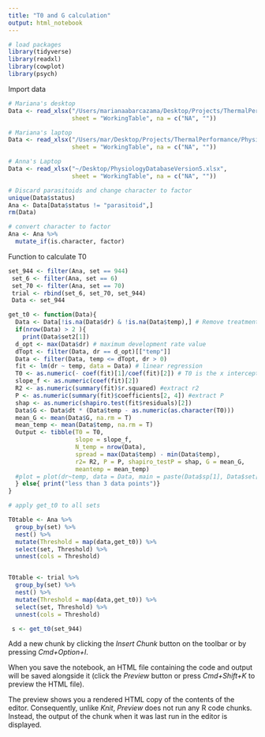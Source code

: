 ```yaml
---
title: "T0 and G calculation"
output: html_notebook
---
```



```r
# load packages
library(tidyverse)
library(readxl)
library(cowplot)
library(psych)
```

Import data 
```r
# Mariana's desktop
Data <- read_xlsx("/Users/marianaabarcazama/Desktop/Projects/ThermalPerformance/PhysiologyDatabaseVersion5.xlsx", 
                  sheet = "WorkingTable", na = c("NA", ""))
```

```r
# Mariana's laptop
Data <- read_xlsx("/Users/mar/Desktop/Projects/ThermalPerformance/PhysiologyDatabaseVersion5.xlsx", 
                  sheet = "WorkingTable", na = c("NA", "")) 

```


```r
# Anna's Laptop
Data <- read_xlsx("~/Desktop/PhysiologyDatabaseVersion5.xlsx", 
                  sheet = "WorkingTable", na = c("NA", "")) 

```


```r
# Discard parasitoids and change character to factor 
unique(Data$status)
Ana <- Data[Data$status != "parasitoid",]
rm(Data)

# convert character to factor
Ana <- Ana %>%
  mutate_if(is.character, factor)
```

Function to calculate T0
```r
set_944 <- filter(Ana, set == 944)
 set_6 <- filter(Ana, set == 6)
 set_70 <- filter(Ana, set == 70)
 trial <- rbind(set_6, set_70, set_944)
 Data <- set_944
```



```r
get_t0 <- function(Data){
  Data <- Data[!is.na(Data$dr) & !is.na(Data$temp),] # Remove treatments with no dr data
  if(nrow(Data) > 2 ){
    print(Data$set2[1])
  d_opt <- max(Data$dr) # maximum development rate value
  dTopt <- filter(Data, dr == d_opt)[["temp"]] 
  Data <- filter(Data, temp <= dTopt, dr > 0)
  fit <- lm(dr ~ temp, data = Data) # linear regression
  T0 <- as.numeric(- coef(fit)[1]/coef(fit)[2]) # T0 is the x intercept
  slope_f <- as.numeric(coef(fit)[2])
  R2 <- as.numeric(summary(fit)$r.squared) #extract r2
  P <- as.numeric(summary(fit)$coefficients[2, 4]) #extract P
  shap <- as.numeric(shapiro.test(fit$residuals)[2])
  Data$G <- Data$dt * (Data$temp - as.numeric(as.character(T0)))
  mean_G <- mean(Data$G, na.rm = T)
  mean_temp <- mean(Data$temp, na.rm = T)
  Output <- tibble(T0 = T0, 
                   slope = slope_f, 
                   N_temp = nrow(Data),
                   spread = max(Data$temp) - min(Data$temp),
                   r2= R2, P = P, shapiro_testP = shap, G = mean_G, 
                   meantemp = mean_temp) 
  #plot = plot(dr~temp, data = Data, main = paste(Data$sp[1], Data$set[1]))
  } else{ print("less than 3 data points")}
}


```


```r
# apply get_t0 to all sets

T0table <- Ana %>% 
  group_by(set) %>% 
  nest() %>% 
  mutate(Threshold = map(data,get_t0)) %>% 
  select(set, Threshold) %>% 
  unnest(cols = Threshold) 


T0table <- trial %>% 
  group_by(set) %>% 
  nest() %>% 
  mutate(Threshold = map(data,get_t0)) %>% 
  select(set, Threshold) %>% 
  unnest(cols = Threshold) 


```


```r
 s <- get_t0(set_944)
```

Add a new chunk by clicking the *Insert Chunk* button on the toolbar or by pressing *Cmd+Option+I*.

When you save the notebook, an HTML file containing the code and output will be saved alongside it (click the *Preview* button or press *Cmd+Shift+K* to preview the HTML file). 

The preview shows you a rendered HTML copy of the contents of the editor. Consequently, unlike *Knit*, *Preview* does not run any R code chunks. Instead, the output of the chunk when it was last run in the editor is displayed.

